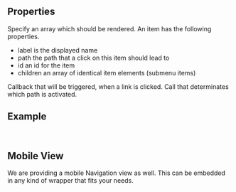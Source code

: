 
<Meta
  title="Navigation"
  subtitle="The navigation components help you display your navigation structure in a beautiful and simple way."
/>

## Properties

<PropsTable>
  <PropsTableRow value="items" type="Array" required>
    Specify an array which should be rendered. An item has the following properties.
    <ul>
        <li>
            <span class="code">label</span> is the displayed name
        </li>
        <li>
            <span class="code">path</span> the path that a click on this item should lead to
        </li>
        <li>
            <span class="code">id</span> an id for the item
        </li>
        <li>
            <span class="code">children</span> an array of identical item elements (submenu items)
        </li>
    </ul>
  </PropsTableRow>
  <PropsTableRow value="handleNavClick" type="Function">
    Callback that will be triggered, when a link is clicked.
  </PropsTableRow>
  <PropsTableRow value="isActiveItem" type="Boolean" default="false">
    Call that determinates which path is activated.
  </PropsTableRow>
</PropsTable>

## Example

<ExampleLoader example="Navigation.tsx" />
<br />

## Mobile View

We are providing a mobile Navigation view as well. This can be embedded in any kind of wrapper that fits your needs.
<ExampleLoader example="NavigationMobile.tsx" />